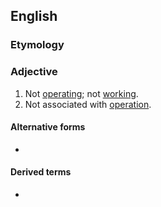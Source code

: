 {{also|non-operational}}
==English==

===Etymology===
{{prefix|en|non|operational}}

===Adjective===
{{en-adj|-}}

# Not [[operating]]; not [[work]]ing.
# Not associated with [[operation]]. {{rfex|en}}

====Alternative forms====
* {{l|en|non-operational}}

====Derived terms====
* {{l|en|nonoperationally}}